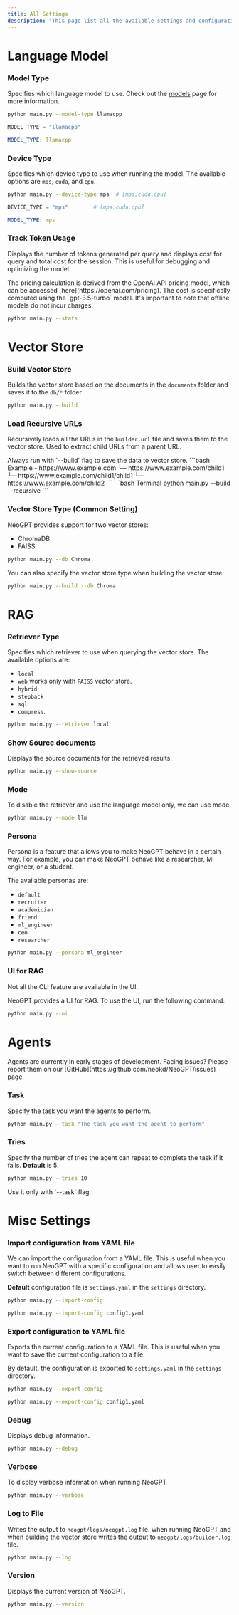 ```yaml
---
title: All Settings
description: "This page list all the available settings and configuration options for NeoGPT"
---
```


# Language Model



### Model Type

Specifies which language model to use. Check out the [models](/language-models/introduction) page for more information.

<CodeGroup>

```bash Terminal
python main.py --model-type llamacpp
```

```python config.py
MODEL_TYPE = "llamacpp"
```

```yaml settings.yaml
MODEL_TYPE: llamacpp
```

</CodeGroup>



### Device Type

Specifies which device type to use when running the model. 
The available options are `mps`, `cuda`, and `cpu`.


<CodeGroup>

```bash Terminal
python main.py --device-type mps  # [mps,cuda,cpu]
```

```python config.py
DEVICE_TYPE = "mps"        # [mps,cuda,cpu]
```

```yaml settings.yaml
MODEL_TYPE: mps
```

</CodeGroup>


### Track Token Usage

Displays the number of tokens generated per query and displays cost for query and total cost for the session. This is useful for debugging and optimizing the model.

<Note>
The pricing calculation is derived from the OpenAI API pricing model, which can be accessed [here](https://openai.com/pricing). The cost is specifically computed using the `gpt-3.5-turbo` model. It's important to note that offline models do not incur charges.
</Note>



<CodeGroup>

```bash Terminal
python main.py --stats
```

</CodeGroup>


# Vector Store


### Build Vector Store

Builds the vector store based on the documents in the `documents` folder and saves it to the `db/*` folder

<CodeGroup>

```bash Terminal
python main.py --build  
```

</CodeGroup>


### Load Recursive URLs

Recursively loads all the URLs in the `builder.url` file and saves them to the vector store. Used to extract child URLs from a parent URL. 

<Info>
Always run with `--build` flag to save the data to vector store.
</Info>

<Accordion title="Website URL Structure">
```bash Example
- https://www.example.com
  └─ https://www.example.com/child1
     └─ https://www.example.com/child1/child1
  └─ https://www.example.com/child2
```
</Accordion>


<CodeGroup>
```bash Terminal
python main.py --build --recursive
```
</CodeGroup>


### Vector Store Type (Common Setting)


NeoGPT provides support for two vector stores:

- ChromaDB
- FAISS

<CodeGroup>

```bash Terminal
python main.py --db Chroma
```

</CodeGroup>

You can also specify the vector store type when building the vector store:

<CodeGroup>

```bash Terminal
python main.py --build --db Chroma
```

</CodeGroup>


# RAG

### Retriever Type

Specifies which retriever to use when querying the vector store.
The available options are:
- `local`
- `web` works only with `FAISS` vector store.
- `hybrid`
- `stepback`
- `sql` 
- `compress`.

<CodeGroup>

```bash Terminal
python main.py --retriever local
```

</CodeGroup>

### Show Source documents

Displays the source documents for the retrieved results.

<CodeGroup>

```bash Terminal
python main.py --show-source
```

</CodeGroup>


### Mode

To disable the retriever and use the language model only, we can use mode

<CodeGroup>

```bash Terminal
python main.py --mode llm
```

</CodeGroup>

### Persona

Persona is a feature that allows you to make NeoGPT behave in a certain way. For example, you can make NeoGPT behave like a researcher, Ml engineer, or a student.

The available personas are:
- `default`
- `recruiter`
- `academician`
- `friend`
- `ml_engineer`
- `ceo`
- `researcher`

<CodeGroup>

```bash Terminal
python main.py --persona ml_engineer
```

</CodeGroup>


### UI for RAG

<Info>
Not all the CLI feature are available in the UI.
</Info>

NeoGPT provides a UI for RAG. To use the UI, run the following command:

<CodeGroup>

```bash Terminal
python main.py --ui
```

</CodeGroup>

# Agents

<Warning>
Agents are currently in early stages of development. Facing issues? Please report them on our [GitHub](https://github.com/neokd/NeoGPT/issues) page.
</Warning>

### Task 

Specify the task you want the agents to perform. 

<CodeGroup>

```bash Terminal
python main.py --task "The task you want the agent to perform"
```
</CodeGroup>


### Tries

Specify the number of tries the agent can repeat to complete the task if it fails. **Default** is 5.

<CodeGroup>

```bash Terminal
python main.py --tries 10
```

</CodeGroup>

<Info>
Use it only with `--task` flag.
</Info>

# Misc Settings

### Import configuration from YAML file

We can import the configuration from a YAML file. This is useful when you want to run NeoGPT with a specific configuration and allows user to easily switch between different configurations.

**Default** configuration file is `settings.yaml` in the `settings` directory.

<CodeGroup>

```bash Default
python main.py --import-config 
```

```bash Custom Config
python main.py --import-config config1.yaml
```

</CodeGroup>

### Export configuration to YAML file

Exports the current configuration to a YAML file. This is useful when you want to save the current configuration to a file. 

By default, the configuration is exported to `settings.yaml` in the `settings` directory. 

<CodeGroup>

```bash Default
python main.py --export-config
```

```bash Custom Config
python main.py --export-config config1.yaml
```

</CodeGroup>

### Debug

Displays debug information.

<CodeGroup>

```bash Terminal
python main.py --debug
```

</CodeGroup>

### Verbose

To display verbose information when running NeoGPT

<CodeGroup>

```bash Terminal
python main.py --verbose
```

</CodeGroup>



### Log to File

Writes the output to `neogpt/logs/neogpt.log` file. when running NeoGPT and when building the vector store writes the output to `neogpt/logs/builder.log` file.

<CodeGroup>

```bash Terminal
python main.py --log
```

</CodeGroup>


### Version

Displays the current version of NeoGPT.

<CodeGroup>

```bash Terminal
python main.py --version
```

</CodeGroup>